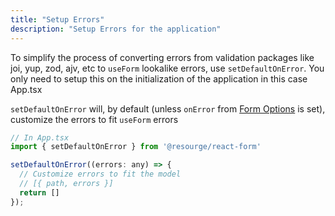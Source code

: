 ---
title: "Setup Errors"
description: "Setup Errors for the application"
---

To simplify the process of converting errors from validation packages like joi, yup, zod, ajv, etc to `useForm` lookalike errors, use `setDefaultOnError`.
You only need to setup this on the initialization of the application in this case App.tsx

`setDefaultOnError` will, by default (unless `onError` from [Form Options](#form-options) is set), customize the errors to fit `useForm` errors

```jsx
// In App.tsx
import { setDefaultOnError } from '@resourge/react-form'

setDefaultOnError((errors: any) => {
  // Customize errors to fit the model 
  // [{ path, errors }]
  return []
});
```